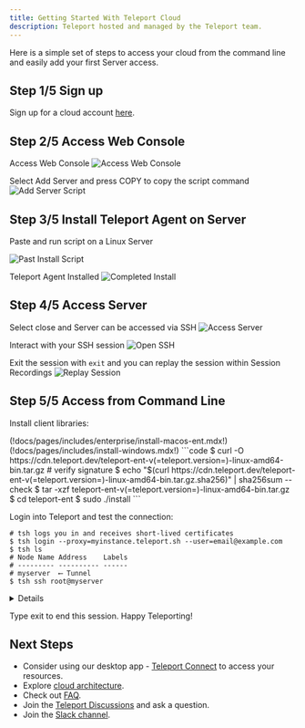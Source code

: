 ```yaml
---
title: Getting Started With Teleport Cloud
description: Teleport hosted and managed by the Teleport team.
---
```


Here is a simple set of steps to access your cloud from the command line and easily add your first Server access.

## Step 1/5 Sign up

Sign up for a cloud account [here](https://goteleport.com/signup/).

## Step 2/5 Access Web Console

Access Web Console
![Access Web Console](../../../img/cloud/homepage-1.png)

Select Add Server and press COPY to copy the script command
![Add Server Script](../../../img/cloud/addserver-2.png)

## Step 3/5 Install Teleport Agent on Server

Paste and run script on a Linux Server

![Past Install Script](../../../img/cloud/runscript-3.png)

Teleport Agent Installed
![Completed Install](../../../img/cloud/completed-script-4.png)

## Step 4/5 Access Server

Select close and Server can be accessed via SSH
![Access Server](../../../img/cloud/online-session-5.png)

Interact with your SSH session
![Open SSH](../../../img/cloud/online-ssh-5.png)

Exit the session with `exit` and you can replay the session within Session Recordings
![Replay Session](../../../img/cloud/online-replay-5.png)

## Step 5/5 Access from Command Line

Install client libraries:

<Tabs>
  <TabItem label="MacOS">
(!docs/pages/includes/enterprise/install-macos-ent.mdx!)
  </TabItem>
  <TabItem label="Windows">
(!docs/pages/includes/install-windows.mdx!)
  </TabItem>

  <TabItem label="Linux">
    ```code
    $ curl -O https://cdn.teleport.dev/teleport-ent-v(=teleport.version=)-linux-amd64-bin.tar.gz
    # verify signature 
    $ echo "$(curl  https://cdn.teleport.dev/teleport-ent-v(=teleport.version=)-linux-amd64-bin.tar.gz.sha256)" | sha256sum --check
    $ tar -xzf teleport-ent-v(=teleport.version=)-linux-amd64-bin.tar.gz
    $ cd teleport-ent
    $ sudo ./install
    ```
  </TabItem>
</Tabs>

Login into Teleport and test the connection:

```code
# tsh logs you in and receives short-lived certificates
$ tsh login --proxy=myinstance.teleport.sh --user=email@example.com
$ tsh ls
# Node Name Address    Labels 
# --------- ---------- ------ 
# myserver  ⟵ Tunnel     
$ tsh ssh root@myserver
```

<Details title="Not seeing Nodes?" opened={false}>

(!docs/pages/includes/node-logins.mdx!)

</Details>

Type exit to end this session.  Happy Teleporting!

## Next Steps

- Consider using our desktop app - [Teleport Connect](../../connect-your-client/teleport-connect.mdx) to access your resources.
- Explore [cloud architecture](./architecture.mdx).
- Check out [FAQ](./faq.mdx).
- Join the [Teleport Discussions](https://github.com/gravitational/teleport/discussions) and ask a question.
- Join the [Slack channel](https://goteleport.com/slack).
